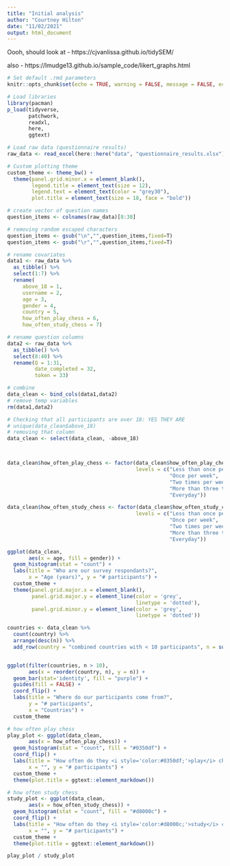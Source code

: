 ```yaml
---
title: "Initial analysis"
author: "Courtney Hilton"
date: "11/02/2021"
output: html_document
---
```



Oooh, should look at - https://cjvanlissa.github.io/tidySEM/

also - https://lmudge13.github.io/sample_code/likert_graphs.html


```r
# Set default .rmd parameters
knitr::opts_chunk$set(echo = TRUE, warning = FALSE, message = FALSE, echo = FALSE)

# Load libraries
library(pacman)
p_load(tidyverse,
       patchwork,
       readxl,
       here,
       ggtext)

# Load raw data (questionnaire results)
raw_data <- read_excel(here::here("data", "questionnaire_results.xlsx"))

# Custom plotting theme
custom_theme <- theme_bw() + 
  theme(panel.grid.minor.x = element_blank(),
        legend.title = element_text(size = 12),
        legend.text = element_text(color = "grey30"),
        plot.title = element_text(size = 18, face = "bold"))

```

```r
# create vector of question names
question_items <- colnames(raw_data)[8:38]

# removing random escaped characters
question_items <- gsub("\n","",question_items,fixed=T)
question_items <- gsub("\r","",question_items,fixed=T)

# rename covariates
data1 <- raw_data %>% 
  as_tibble() %>% 
  select(1:7) %>% 
  rename(
     above_18 = 1,
     username = 2, 
     age = 3, 
     gender = 4, 
     country = 5,
     how_often_play_chess = 6,
     how_often_study_chess = 7) 

# rename question columns
data2 <- raw_data %>% 
  as_tibble() %>% 
  select(8:40) %>% 
  rename(Q = 1:31,
         date_completed = 32,
         token = 33)

# combine
data_clean <- bind_cols(data1,data2)
# remove temp variables
rm(data1,data2)

# Checking that all participants are over 18: YES THEY ARE
# unique(data_clean$above_18)
# removing that column
data_clean <- select(data_clean, -above_18)



data_clean$how_often_play_chess <- factor(data_clean$how_often_play_chess, 
                                          levels = c("Less than once per week",
                                                     "Once per week",
                                                     "Two times per week",
                                                     "More than three times per week",
                                                     "Everyday"))

data_clean$how_often_study_chess <- factor(data_clean$how_often_study_chess, 
                                          levels = c("Less than once per week",
                                                     "Once per week",
                                                     "Two times per week",
                                                     "More than three times per week",
                                                     "Everyday"))

```


```r

ggplot(data_clean,
       aes(x = age, fill = gender)) +
  geom_histogram(stat = "count") + 
  labs(title = "Who are our survey respondants?", 
       x = "Age (years)", y = "# participants") +
  custom_theme + 
  theme(panel.grid.major.x = element_blank(),
        panel.grid.major.y = element_line(color = 'grey', 
                                          linetype = 'dotted'),
        panel.grid.minor.y = element_line(color = 'grey', 
                                          linetype = 'dotted'))

```

```r

countries <- data_clean %>% 
  count(country) %>% 
  arrange(desc(n)) %>% 
  add_row(country = "combined countries with < 10 participants", n = sum(.$n <= 10))


ggplot(filter(countries, n > 10),
       aes(x = reorder(country, n), y = n)) +
  geom_bar(stat='identity', fill = "purple") +
  guides(fill = FALSE) +
  coord_flip() + 
  labs(title = "Where do our participants come from?",
       y = "# participants", 
       x = "Countries") +
  custom_theme

```


```r

# how often play chess
play_plot <- ggplot(data_clean,
       aes(x = how_often_play_chess)) +
  geom_histogram(stat = "count", fill = "#0350df") + 
  coord_flip() +
  labs(title = "How often do they <i style='color:#0350df;'>play</i> chess?", 
       x = "", y = "# participants") +
  custom_theme + 
  theme(plot.title = ggtext::element_markdown())

# how often study chess 
study_plot <- ggplot(data_clean,
       aes(x = how_often_study_chess)) +
  geom_histogram(stat = "count", fill = "#d8000c") + 
  coord_flip() +
  labs(title = "How often do they <i style='color:#d8000c;'>study</i> chess?", 
       x = "", y = "# participants") +
  custom_theme +
  theme(plot.title = ggtext::element_markdown())

play_plot / study_plot

```

```r

```



